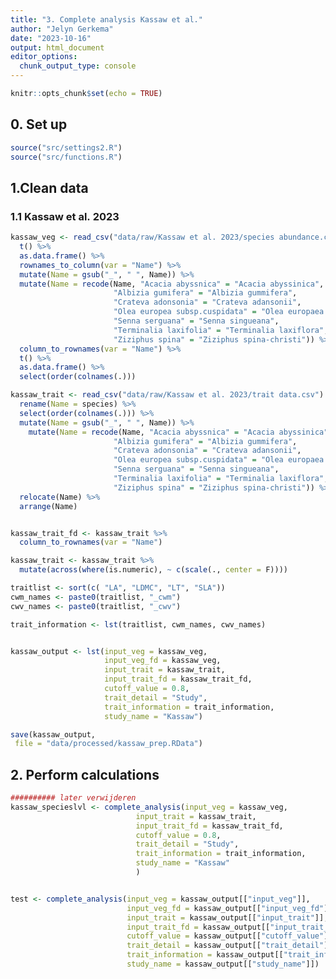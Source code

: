 ```yaml
---
title: "3. Complete analysis Kassaw et al."
author: "Jelyn Gerkema"
date: "2023-10-16"
output: html_document
editor_options: 
  chunk_output_type: console
---
```


```r
knitr::opts_chunk$set(echo = TRUE)

```

## 0. Set up
```r
source("src/settings2.R")
source("src/functions.R")

```

## 1.Clean data


### 1.1 Kassaw et al. 2023
```r

kassaw_veg <- read_csv("data/raw/Kassaw et al. 2023/species abundance.csv") %>%
  t() %>%
  as.data.frame() %>%
  rownames_to_column(var = "Name") %>%
  mutate(Name = gsub("_", " ", Name)) %>%
  mutate(Name = recode(Name, "Acacia abyssnica" = "Acacia abyssinica",
                       "Albizia gumifera" = "Albizia gummifera",
                       "Crateva adonsonia" = "Crateva adansonii",
                       "Olea europea subsp.cuspidata" = "Olea europaea subsp. cuspidata",
                       "Senna serguana" = "Senna singueana",
                       "Terminalia laxifolia" = "Terminalia laxiflora",
                       "Ziziphus spina" = "Ziziphus spina-christi")) %>%
  column_to_rownames(var = "Name") %>%
  t() %>%
  as.data.frame() %>%
  select(order(colnames(.)))

kassaw_trait <- read_csv("data/raw/Kassaw et al. 2023/trait data.csv") %>%
  rename(Name = species) %>%
  select(order(colnames(.))) %>%
  mutate(Name = gsub("_", " ", Name)) %>%
    mutate(Name = recode(Name, "Acacia abyssnica" = "Acacia abyssinica",
                       "Albizia gumifera" = "Albizia gummifera",
                       "Crateva adonsonia" = "Crateva adansonii",
                       "Olea europea subsp.cuspidata" = "Olea europaea subsp. cuspidata",
                       "Senna serguana" = "Senna singueana",
                       "Terminalia laxifolia" = "Terminalia laxiflora",
                       "Ziziphus spina" = "Ziziphus spina-christi")) %>%
  relocate(Name) %>%
  arrange(Name)


kassaw_trait_fd <- kassaw_trait %>%
  column_to_rownames(var = "Name") 

kassaw_trait <- kassaw_trait %>%
  mutate(across(where(is.numeric), ~ c(scale(., center = F)))) 

traitlist <- sort(c( "LA", "LDMC", "LT", "SLA"))
cwm_names <- paste0(traitlist, "_cwm")
cwv_names <- paste0(traitlist, "_cwv")

trait_information <- lst(traitlist, cwm_names, cwv_names)


kassaw_output <- lst(input_veg = kassaw_veg, 
                     input_veg_fd = kassaw_veg,
                     input_trait = kassaw_trait,
                     input_trait_fd = kassaw_trait_fd,
                     cutoff_value = 0.8,
                     trait_detail = "Study",
                     trait_information = trait_information,
                     study_name = "Kassaw")

save(kassaw_output,
 file = "data/processed/kassaw_prep.RData")

``` 


## 2. Perform calculations
```r




########## later verwijderen
kassaw_specieslvl <- complete_analysis(input_veg = kassaw_veg, 
                            input_trait = kassaw_trait,
                            input_trait_fd = kassaw_trait_fd,
                            cutoff_value = 0.8,
                            trait_detail = "Study",
                            trait_information = trait_information,
                            study_name = "Kassaw"
                            )


test <- complete_analysis(input_veg = kassaw_output[["input_veg"]], 
                          input_veg_fd = kassaw_output[["input_veg_fd"]],
                          input_trait = kassaw_output[["input_trait"]],
                          input_trait_fd = kassaw_output[["input_trait_fd"]],
                          cutoff_value = kassaw_output[["cutoff_value"]],
                          trait_detail = kassaw_output[["trait_detail"]],
                          trait_information = kassaw_output[["trait_information"]],
                          study_name = kassaw_output[["study_name"]])




```
